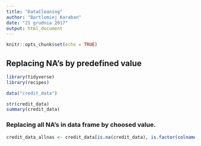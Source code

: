 ```yaml
---
title: "DataCleaning"
author: "Bartlomiej Karaban"
date: "21 grudnia 2017"
output: html_document
---
```


```r
knitr::opts_chunk$set(echo = TRUE)
```

## Replacing NA's by predefined value


```r

library(tidyverse)
library(recipes)

```

```r

data("credit_data")

str(credit_data)
summary(credit_data)
```
### Replacing all NA's in data frame by choosed value.

```r

credit_data_allnas <- credit_data[is.na(credit_data), is.factor(colnames(credit_data))]

```

